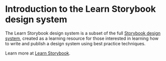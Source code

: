 
<Meta title="Design System/Introduction" />

# Introduction to the Learn Storybook design system

The Learn Storybook design system is a subset of the full [Storybook design system](https://github.com/storybookjs/design-system/), created as a learning resource for those interested in learning how to write and publish a design system using best practice techniques.

Learn more at [Learn Storybook](https://learnstorybook.com).
